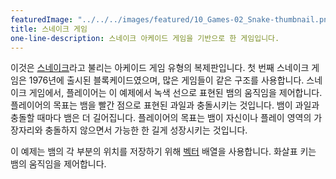 ---
featuredImage: "../../../images/featured/10_Games-02_Snake-thumbnail.png"
title: 스네이크 게임
one-line-description: 스네이크 아케이드 게임을 기반으로 한 게임입니다.
---

이것은 <a href="https://en.wikipedia.org/wiki/Snake_(video_game_genre)" target="_blank">스네이크</a>라고 불리는 아케이드 게임 유형의 복제판입니다. 첫 번째 스네이크 게임은 1976년에 출시된 블록케이드였으며, 많은 게임들이 같은 구조를 사용합니다. 스네이크 게임에서, 플레이어는 이 예제에서 녹색 선으로 표현된 뱀의 움직임을 제어합니다. 플레이어의 목표는 뱀을 빨간 점으로 표현된 과일과 충돌시키는 것입니다. 뱀이 과일과 충돌할 때마다 뱀은 더 길어집니다. 플레이어의 목표는 뱀이 자신이나 플레이 영역의 가장자리와 충돌하지 않으면서 가능한 한 길게 성장시키는 것입니다.

이 예제는 뱀의 각 부분의 위치를 저장하기 위해 <a href="https://p5js.org/reference/#/p5.Vector" target="_blank">벡터</a> 배열을 사용합니다. 화살표 키는 뱀의 움직임을 제어합니다.
